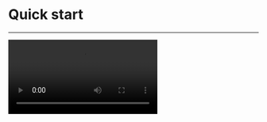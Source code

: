 # Quick start

- - -

<Video src="https://www.youtube.com/embed/mMza0sja0OY"/>

## Integrate the SDK

1. **Import the SDK**

    1. Add the @zegocloud/zego-uikit-prebuilt-video-conference-rn as dependencies.

    <CodeGroup>
    ```shell yarn
    yarn add @zegocloud/zego-uikit-prebuilt-video-conference-rn
    ```

    ```shell npm
    npm install @zegocloud/zego-uikit-prebuilt-video-conference-rn
    ```
    </CodeGroup>

    2. Add other dependencies.

    Run the following command to install other dependencies for making sure the `@zegocloud/zego-uikit-prebuilt-video-conference-rn` can work properly:

    <CodeGroup>
    ```bash yarn
    yarn add @zegocloud/zego-uikit-rn react-delegate-component zego-express-engine-reactnative@3.2.0
    ```

    ```bash npm
    npm install @zegocloud/zego-uikit-rn react-delegate-component zego-express-engine-reactnative@3.2.0
    ```
    </CodeGroup>

2. **Using the ZegoUIKitPrebuiltVideoConference component in your project**

    - Go to [ZEGOCLOUD Admin Console](https://console.zegocloud.com/), get the `appID` and `appSign` of your project.
    - Specify the `userID` and `userName` for connecting the Video Conference Kit service.
    - Create a `conferenceID` that represents the video conference you want to start.

    <Note title="Note">
    - `userID` and `conferenceID` can only contain numbers, letters, and underlines (_). 
    - Using the same `conferenceID` will enter the same video conference. 
    </Note>

    ```js App.js {7-17}
    import React, { Component } from 'react';
    import ZegoUIKitPrebuiltVideoConference from '@zegocloud/zego-uikit-prebuilt-video-conference-rn'

    export default function VideoConferencePage(props) {
        return (
            <View style={styles.container}>
                <ZegoUIKitPrebuiltVideoConference
                    appID={yourAppID}
                    appSign={yourAppSign}
                    userID={userID} // userID can be something like a phone number or the user id on your own user system. 
                    userName={userName}
                    conferenceID={conferenceID} // conferenceID can be any unique string. 

                    config={{
                        onLeave: () => { props.navigation.navigate('HomePage') },
                    }}
                />
            </View>
        );
    }
    ```


## Configure your project

<Accordion title="Android" defaultOpen="false">

1. Open the `my_project/android/app/src/main/AndroidManifest.xml` file and add the following:

<Frame width="512" height="auto" caption="">
  <img src="https://storage.zego.im/sdk-doc/Pics/ZegoUIKit/RN/PrebuiltCall/android_config.gif" />
</Frame>

```xml AndroidManifest.xml
<uses-permission android:name="android.permission.ACCESS_WIFI_STATE" />
<uses-permission android:name="android.permission.RECORD_AUDIO" />
<uses-permission android:name="android.permission.INTERNET" />
<uses-permission android:name="android.permission.ACCESS_NETWORK_STATE" />
<uses-permission android:name="android.permission.CAMERA" />
<uses-permission android:name="android.permission.BLUETOOTH" />
<uses-permission android:name="android.permission.MODIFY_AUDIO_SETTINGS" />
<uses-permission android:name="android.permission.WRITE_EXTERNAL_STORAGE" />
<uses-permission android:name="android.permission.READ_PHONE_STATE" />
<uses-permission android:name="android.permission.WAKE_LOCK" />
<uses-permission android:name="android.permission.VIBRATE"/>
```

2. Open `my_project/android/app/proguard-rules.pro` file and add the following:

<Frame width="512" height="auto" caption="">
  <img src="https://storage.zego.im/sdk-doc/Pics/ZegoUIKit/RN/PrebuiltCall/proguard_rules_config.jpg" />
</Frame>
  
  
```xml proguard-rules.pro
-keep class **.zego.**  { *; }
```
</Accordion>



<Accordion title="iOS" defaultOpen="false">
Open the `my_project/ios/my_project/Info.plist` file and add the following:

<Frame width="512" height="auto" >
  <img src="https://storage.zego.im/sdk-doc/Pics/ZegoUIKit/RN/PrebuiltCall/ios_config2.gif" />
</Frame>

```xml Info.plist
<key>NSCameraUsageDescription</key>
<string>We need to use the camera</string>
<key>NSMicrophoneUsageDescription</key>
<string>We need to use the microphone</string>
```
</Accordion>

## Run & Test

<Note title="Note">

If your device is not performing well or you found a UI stuttering, run in **Release mode** for a smoother experience.
</Note>

- Run on an iOS device:

<CodeGroup>
```bash yarn
yarn ios
```

```bash npm
npm run ios
```
</CodeGroup>

- Run on an Android device:

<CodeGroup>
```bash yarn
yarn android
```

```bash npm
npm run android
```
</CodeGroup>


## Related guide

[Custom Prebuilt UI](./customize-prebuilt-features/01-overview.mdx)


## Resources

<Button primary-color="NavyBlue" target="_blank" href="https://github.com/ZEGOCLOUD/zego_uikit_prebuilt_video_conference_example_rn">Sample Code</Button>

Click here to get the complete sample code.
